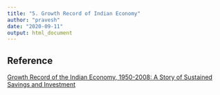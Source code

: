 ```yaml
---
title: "5. Growth Record of Indian Economy"
author: "pravesh"
date: "2020-09-11"
output: html_document
---
```


## Reference
[Growth Record of the Indian Economy, 1950-2008: A Story of Sustained Savings and Investment](rakesh-mohan.pdf)